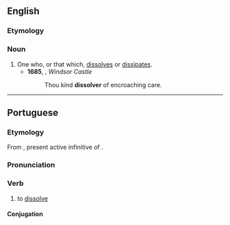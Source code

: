 ==English==

===Etymology===
{{suffix|en|dissolve|er}}

===Noun===
{{en-noun}}

# One who, or that which, [[dissolve]]s or [[dissipate]]s.
#* '''1685''', {{w|Thomas Otway}}, ''Windsor Castle''
#*: Thou kind '''dissolver''' of encroaching care.

----

==Portuguese==

===Etymology===
From {{etyl|la|pt}} {{m|la|dissolvere}}, present active infinitive of {{m|la|dissolvō}}.

===Pronunciation===
{{pt-IPA|br=dissolvêr}}

===Verb===
{{pt-verb|dissolv|er}}

# to [[dissolve]]

====Conjugation====
{{pt-conj|dissolv|er}}